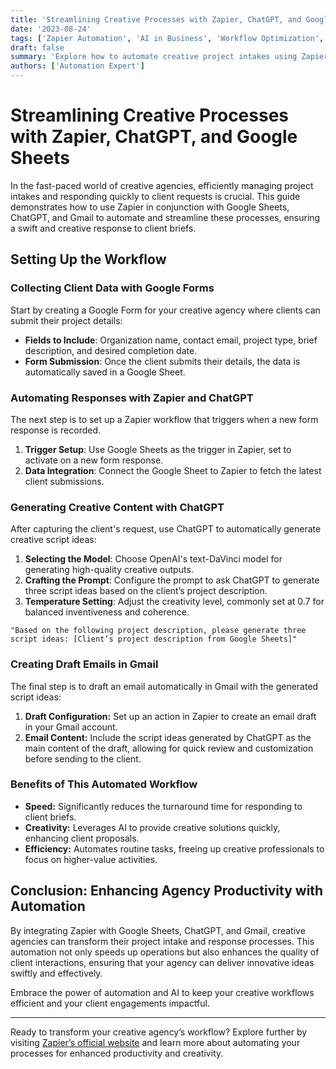 ```yaml
---
title: 'Streamlining Creative Processes with Zapier, ChatGPT, and Google Sheets'
date: '2023-08-24'
tags: ['Zapier Automation', 'AI in Business', 'Workflow Optimization', 'Creative Agency']
draft: false
summary: 'Explore how to automate creative project intakes using Zapier, from collecting data with Google Forms to generating script ideas with ChatGPT, and drafting emails in Gmail.'
authors: ['Automation Expert']
---
```


# Streamlining Creative Processes with Zapier, ChatGPT, and Google Sheets

In the fast-paced world of creative agencies, efficiently managing project intakes and responding quickly to client requests is crucial. This guide demonstrates how to use Zapier in conjunction with Google Sheets, ChatGPT, and Gmail to automate and streamline these processes, ensuring a swift and creative response to client briefs.

## Setting Up the Workflow

### Collecting Client Data with Google Forms

Start by creating a Google Form for your creative agency where clients can submit their project details:

- **Fields to Include**: Organization name, contact email, project type, brief description, and desired completion date.
- **Form Submission**: Once the client submits their details, the data is automatically saved in a Google Sheet.

### Automating Responses with Zapier and ChatGPT

The next step is to set up a Zapier workflow that triggers when a new form response is recorded.

1. **Trigger Setup**: Use Google Sheets as the trigger in Zapier, set to activate on a new form response.
2. **Data Integration**: Connect the Google Sheet to Zapier to fetch the latest client submissions.

### Generating Creative Content with ChatGPT

After capturing the client's request, use ChatGPT to automatically generate creative script ideas:

1. **Selecting the Model**: Choose OpenAI's text-DaVinci model for generating high-quality creative outputs.
2. **Crafting the Prompt**: Configure the prompt to ask ChatGPT to generate three script ideas based on the client’s project description.
3. **Temperature Setting**: Adjust the creativity level, commonly set at 0.7 for balanced inventiveness and coherence.

```plaintext
"Based on the following project description, please generate three script ideas: [Client’s project description from Google Sheets]"
```

### Creating Draft Emails in Gmail

The final step is to draft an email automatically in Gmail with the generated script ideas:

1. **Draft Configuration:** Set up an action in Zapier to create an email draft in your Gmail account.
2. **Email Content:** Include the script ideas generated by ChatGPT as the main content of the draft, allowing for quick review and customization before sending to the client.

### Benefits of This Automated Workflow

- **Speed:** Significantly reduces the turnaround time for responding to client briefs.
- **Creativity:** Leverages AI to provide creative solutions quickly, enhancing client proposals.
- **Efficiency:** Automates routine tasks, freeing up creative professionals to focus on higher-value activities.

## Conclusion: Enhancing Agency Productivity with Automation

By integrating Zapier with Google Sheets, ChatGPT, and Gmail, creative agencies can transform their project intake and response processes. This automation not only speeds up operations but also enhances the quality of client interactions, ensuring that your agency can deliver innovative ideas swiftly and effectively.

Embrace the power of automation and AI to keep your creative workflows efficient and your client engagements impactful.

---

Ready to transform your creative agency’s workflow? Explore further by visiting [Zapier’s official website](https://zapier.com/) and learn more about automating your processes for enhanced productivity and creativity.
